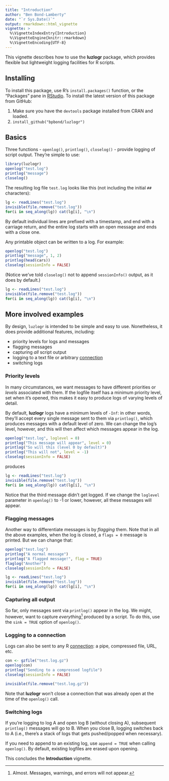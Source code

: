 ```yaml
---
title: "Introduction"
author: "Ben Bond-Lamberty"
date: "`r Sys.Date()`"
output: rmarkdown::html_vignette
vignette: >
  %\VignetteIndexEntry{Introduction}
  %\VignetteEngine{knitr::rmarkdown}
  %\VignetteEncoding{UTF-8}
---
```


This vignette describes how to use the **luzlogr** package, which provides flexible but lightweight logging facilities for R scripts.

## Installing
To install this package, use R's `install.packages()` function, or the "Packages" pane in [RStudio](https://www.rstudio.com/products/RStudio/). To install the latest version of this package from GitHub:

1. Make sure you have the `devtools` package installed from CRAN and loaded.
2. `install_github("bpbond/luzlogr")`

## Basics
Three functions - `openlog()`, `printlog()`, `closelog()` - provide logging of script output. They're simple to use:

```r
library(luzlogr)
openlog("test.log")
printlog("message")
closelog()
```

The resulting log file `test.log` looks like this (not including the initial `##` characters):
```r
lg <- readLines("test.log")
invisible(file.remove("test.log"))
for(i in seq_along(lg)) cat(lg[i], "\n")
```

By default individual lines are prefixed with a timestamp, and end with a carriage return, and the entire log starts with an open message and ends with a close one.

Any printable object can be written to a log. For example:

```r
openlog("test.log")
printlog("message", 1, 2)
printlog(head(cars))
closelog(sessionInfo = FALSE)
```

(Notice we've told `closelog()` not to append `sessionInfo()` output, as it does by default.)

```r
lg <- readLines("test.log")
invisible(file.remove("test.log"))
for(i in seq_along(lg)) cat(lg[i], "\n")
```

## More involved examples

By design, `luzlogr` is intended to be simple and easy to use. Nonetheless, it does provide additional features, including:

* priority levels for logs and messages
* flagging messages
* capturing *all* script output
* logging to a text file or arbitrary [connection](https://stat.ethz.ch/R-manual/R-devel/library/base/html/connections.html)
* switching logs

### Priority levels

In many circumstances, we want messages to have different priorities or *levels* associated with them. If the logfile itself has a minimum priority level, set when it's opened, this makes it easy to produce logs of varying levels of detail.

By default, **luzlogr** logs have a minimum levels of `-Inf`: in other words, they'll accept every single message sent to them via `printlog()`, which produces messages with a default level of zero. We can change the log's level, however, and this will then affect which messages appear in the log.

```r
openlog("test.log", loglevel = 0)
printlog("This message will appear", level = 0)
printlog("So will this (level 0 by default)")
printlog("This will not", level = -1)
closelog(sessionInfo = FALSE)
```

produces

```r
lg <- readLines("test.log")
invisible(file.remove("test.log"))
for(i in seq_along(lg)) cat(lg[i], "\n")
```

Notice that the third message didn't get logged. If we change the `loglevel` parameter in `openlog()` to -1 or lower, however, all these messages will appear.

### Flagging messages

Another way to differentiate messages is by *flagging* them. Note that in all the above examples, when the log is closed, a `flags = 0` message is printed. But we can change that:

```r
openlog("test.log")
printlog("A normal message")
printlog("A flagged message!", flag = TRUE)
flaglog("Another")
closelog(sessionInfo = FALSE)
```

```r
lg <- readLines("test.log")
invisible(file.remove("test.log"))
for(i in seq_along(lg)) cat(lg[i], "\n")
```

### Capturing all output

So far, only messages sent via `printlog()` appear in the log. We might, however, want to capture *everything*^[Almost. Messages, warnings, and errors will not appear.] produced by a script. To do this, use the `sink = TRUE` option of `openlog()`.

### Logging to a connection

Logs can also be sent to any R [connection](https://stat.ethz.ch/R-manual/R-devel/library/base/html/connections.html): a pipe, compressed file, URL, etc.

```r
con <- gzfile("test.log.gz")
openlog(con)
printlog("Sending to a compressed logfile")
closelog(sessionInfo = FALSE)
```

```r
invisible(file.remove("test.log.gz"))
```

Note that **luzlogr** won't close a connection that was already open at the time of the `openlog()` call.

### Switching logs

If you're logging to log A and open log B (without closing A), subsequent `printlog()` messages will go to B. When you close B, logging switches back to A (i.e., there's a stack of logs that gets pushed/popped when necessary).

If you need to append to an existing log, use `append = TRUE` when calling `openlog()`. By default, existing logfiles are erased upon opening.


This concludes the **Introduction** vignette.

